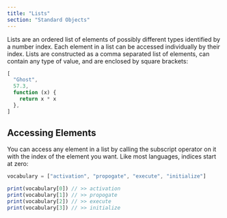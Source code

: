 ```yaml
---
title: "Lists"
section: "Standard Objects"
---
```


Lists are an ordered list of elements of possibly different types identified by a number index. Each element in a list can be accessed individually by their index. Lists are constructed as a comma separated list of elements, can contain any type of value, and are enclosed by square brackets:

```typescript
[
  "Ghost",
  57.3,
  function (x) {
    return x * x
  },
]
```

## Accessing Elements

You can access any element in a list by calling the subscript operator on it with the index of the element you want. Like most languages, indices start at zero:

```typescript
vocabulary = ["activation", "propogate", "execute", "initialize"]

print(vocabulary[0]) // >> activation
print(vocabulary[1]) // >> propogate
print(vocabulary[2]) // >> execute
print(vocabulary[3]) // >> initialize
```